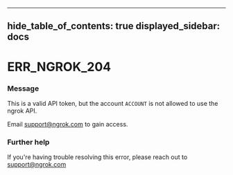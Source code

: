 

---
hide_table_of_contents: true
displayed_sidebar: docs
---


# ERR_NGROK_204

### Message
This is a valid API token, but the account `ACCOUNT` is not allowed to use the ngrok API.

Email support@ngrok.com to gain access.

<ErrorDetails error="err_ngrok_204" />



### Further help
If you're having trouble resolving this error, please reach out to [support@ngrok.com](mailto:support@ngrok.com?subject=Help%20with%20ERR_NGROK_204)

